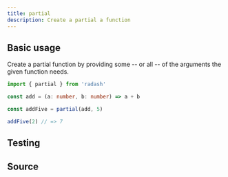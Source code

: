 ```yaml
---
title: partial
description: Create a partial a function
---
```



## Basic usage

Create a partial function by providing some -- or all -- of the arguments the given function needs.

```ts
import { partial } from 'radash'

const add = (a: number, b: number) => a + b

const addFive = partial(add, 5)

addFive(2) // => 7
```

## Testing

<TestingLinkAndPreview module="curry" func="partial" />

## Source

<SourceLinkAndPreview module="curry" func="partial" />